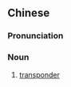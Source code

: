 {{also|应答机}}
==Chinese==
{{zh-forms|s=应答机|type=21}}
{{wikipedia|lang=zh}}

===Pronunciation===
{{zh-pron
|m=yìngdájī
|cat=n
}}

===Noun===
{{zh-noun}}

# [[transponder]]